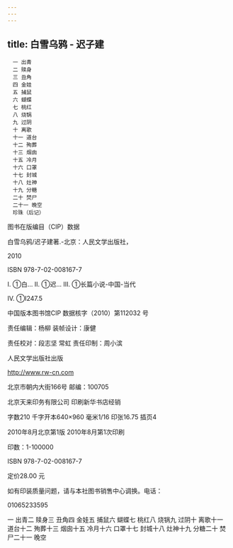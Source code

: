 ```yaml
---
---
---
```

title: 白雪乌鸦 - 迟子建
---


```
　一 出青
　二 赎身
　三 丑角
　四 金娃
　五 捕鼠
　六 蝴蝶
　七 桃红
　八 烧锅
　九 过阴
　十 离歌
　十一 道台
　十二 殉葬
　十三 烟囱
　十五 冷月
　十六 口罩
　十七 封城
　十八 灶神
　十九 分糖
　二十 焚尸
　二十一 晚空
　珍珠（后记）
```



图书在版编目（CIP）数据

白雪乌鸦/迟子建著.-北京：人民文学出版社，

2010

ISBN 978-7-02-008167-7

Ⅰ. ①白… Ⅱ. ①迟… Ⅲ. ①长篇小说-中国-当代

Ⅳ. ①I247.5

中国版本图书馆CIP 数据核字（2010）第112032 号

责任编辑：杨柳 装帧设计：康健

责任校对：段志坚 常虹 责任印制：周小滨

人民文学出版社出版

http://www.rw-cn.com

北京市朝内大街166号 邮编：100705

北京天来印务有限公司 印刷新华书店经销

字数210 千字开本640×960 毫米1/16 印张16.75 插页4

2010年8月北京第1版 2010年8月第1次印刷

印数：1-100000

ISBN 978-7-02-008167-7

定价28.00 元

如有印装质量问题，请与本社图书销售中心调换。电话：

01065233595

一 出青二 赎身三 丑角四 金娃五 捕鼠六 蝴蝶七 桃红八 烧锅九 过阴十 离歌十一 道台十二 殉葬十三 烟囱十五 冷月十六 口罩十七 封城十八 灶神十九 分糖二十 焚尸二十一 晚空